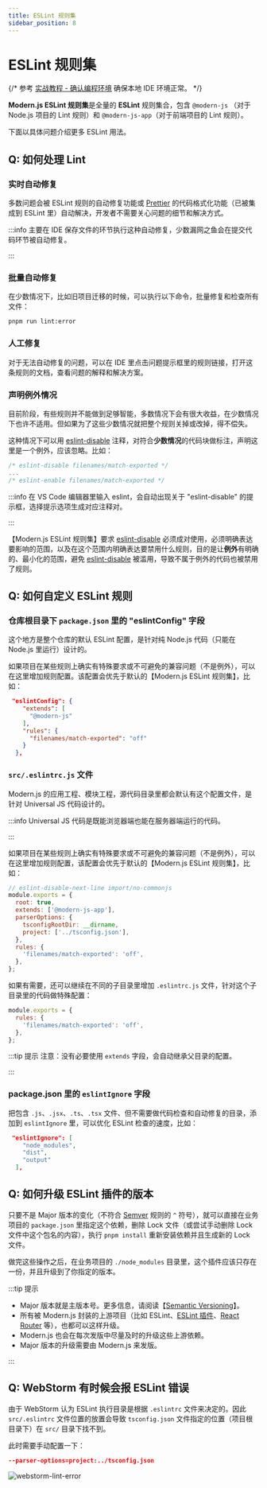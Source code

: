```yaml
---
title: ESLint 规则集
sidebar_position: 8
---
```

# ESLint 规则集

{/* 参考 [实战教程 - 确认编程环境](../handbook/c03-ide/3.1-setting-up) 确保本地 IDE 环境正常。  */}

**Modern.js ESLint 规则集**是全量的 **ESLint** 规则集合，包含 `@modern-js` （对于 Node.js 项目的 Lint 规则）和 `@modern-js-app`（对于前端项目的 Lint 规则）。

下面以具体问题介绍更多 ESLint 用法。

## Q: 如何处理 Lint

### 实时自动修复

多数问题会被 ESLint 规则的自动修复功能或 [Prettier](https://prettier.io/) 的代码格式化功能（已被集成到 ESLint 里）自动解决，开发者不需要关心问题的细节和解决方式。

:::info
主要在 IDE 保存文件的环节执行这种自动修复，少数漏网之鱼会在提交代码环节被自动修复。

:::

### 批量自动修复

在少数情况下，比如旧项目迁移的时候，可以执行以下命令，批量修复和检查所有文件：

```bash
pnpm run lint:error
```

### 人工修复

对于无法自动修复的问题，可以在 IDE 里点击问题提示框里的规则链接，打开这条规则的文档，查看问题的解释和解决方案。

### 声明例外情况

目前阶段，有些规则并不能做到足够智能，多数情况下会有很大收益，在少数情况下也许不适用。但如果为了这些少数情况就把整个规则关掉或改掉，得不偿失。

这种情况下可以用 [eslint-disable](https://eslint.org/docs/user-guide/configuring/rules#disabling-rules) 注释，对符合**少数情况**的代码块做标注，声明这里是一个例外，应该忽略。比如：

```js
/* eslint-disable filenames/match-exported */
...
/* eslint-enable filenames/match-exported */
```

:::info
在 VS Code 编辑器里输入 eslint，会自动出现关于 "eslint-disable" 的提示框，选择提示选项生成对应注释对。

:::

【Modern.js ESLint 规则集】要求 [eslint-disable](https://eslint.org/docs/user-guide/configuring/rules#disabling-rules) 必须成对使用，必须明确表达要影响的范围，以及在这个范围内明确表达要禁用什么规则，目的是让**例外**有明确的、最小化的范围，避免 [eslint-disable](https://eslint.org/docs/user-guide/configuring/rules#disabling-rules) 被滥用，导致不属于例外的代码也被禁用了规则。

## Q: 如何自定义 ESLint 规则

### 仓库根目录下 `package.json` 里的 "eslintConfig" 字段

这个地方是整个仓库的默认 ESLint 配置，是针对纯 Node.js 代码（只能在 Node.js 里运行）设计的。

如果项目在某些规则上确实有特殊要求或不可避免的兼容问题（不是例外），可以在这里增加规则配置。该配置会优先于默认的【Modern.js ESLint 规则集】，比如：

```json
 "eslintConfig": {
    "extends": [
      "@modern-js"
    ],
    "rules": {
      "filenames/match-exported": "off"
    }
  },

```

### `src/.eslintrc.js` 文件

Modern.js 的应用工程、模块工程，源代码目录里都会默认有这个配置文件，是针对 Universal JS 代码设计的。

:::info
Universal JS 代码是既能浏览器端也能在服务器端运行的代码。

:::

如果项目在某些规则上确实有特殊要求或不可避免的兼容问题（不是例外），可以在这里增加规则配置，该配置会优先于默认的【Modern.js ESLint 规则集】，比如：

```js
// eslint-disable-next-line import/no-commonjs
module.exports = {
  root: true,
  extends: ['@modern-js-app'],
  parserOptions: {
    tsconfigRootDir: __dirname,
    project: ['../tsconfig.json'],
  },
  rules: {
    'filenames/match-exported': 'off',
  },
};
```

如果有需要，还可以继续在不同的子目录里增加 `.eslintrc.js` 文件，针对这个子目录里的代码做特殊配置：

```js
module.exports = {
  rules: {
    'filenames/match-exported': 'off',
  },
};
```

:::tip 提示
注意：没有必要使用 `extends` 字段，会自动继承父目录的配置。

:::

### package.json 里的 `eslintIgnore` 字段

把包含 `.js`、`.jsx`、`.ts`、`.tsx` 文件、但不需要做代码检查和自动修复的目录，添加到 `eslintIgnore` 里，可以优化 ESLint 检查的速度，比如：

```json
 "eslintIgnore": [
    "node_modules",
    "dist",
    "output"
  ],
```

## Q: 如何升级 ESLint 插件的版本

只要不是 Major 版本的变化（不符合 [Semver](https://semver.org/) 规则的 `^` 符号），就可以直接在业务项目的 `package.json` 里指定这个依赖，删除 Lock 文件（或尝试手动删除 Lock 文件中这个包名的内容），执行 `pnpm install` 重新安装依赖并且生成新的 Lock 文件。

做完这些操作之后，在业务项目的 `./node_modules` 目录里，这个插件应该只存在一份，并且升级到了你指定的版本。

:::tip 提示
- Major 版本就是主版本号。更多信息，请阅读【[Semantic Versioning](https://semver.org/#summary)】。
- 所有被 Modern.js 封装的上游项目（比如 ESLint、[ESLint 插件](https://eslint.org/docs/user-guide/configuring/plugins#plugins)、[React Router](https://reactrouter.com/) 等），也都可以这样升级。
- Modern.js 也会在每次发版中尽量及时的升级这些上游依赖。
- Major 版本的升级需要由 Modern.js 来发版。

:::

## Q: WebStorm 有时候会报 ESLint 错误

由于 WebStorm 认为 ESLint 执行目录是根据 `.eslintrc` 文件来决定的。因此 `src/.eslintrc` 文件位置的放置会导致 `tsconfig.json` 文件指定的位置（项目根目录下）在 `src/` 目录下找不到。

此时需要手动配置一下：

```json
--parser-options=project:../tsconfig.json
```

![webstorm-lint-error](https://lf3-static.bytednsdoc.com/obj/eden-cn/aphqeh7uhohpquloj/modern-js/docs/webstorm-lint-error.png)
